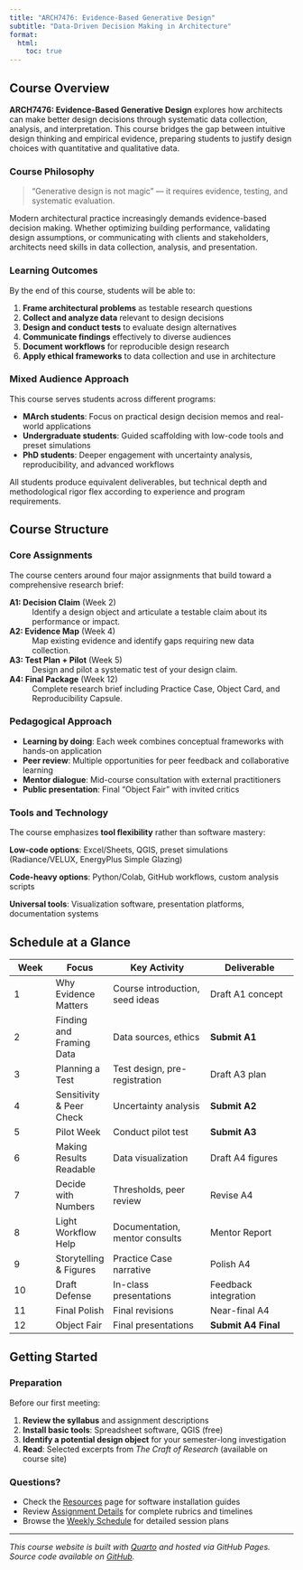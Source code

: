 ```yaml
---
title: "ARCH7476: Evidence-Based Generative Design"
subtitle: "Data-Driven Decision Making in Architecture"
format: 
  html:
    toc: true
---
```


## Course Overview

**ARCH7476: Evidence-Based Generative Design** explores how architects can make better design decisions through systematic data collection, analysis, and interpretation. This course bridges the gap between intuitive design thinking and empirical evidence, preparing students to justify design choices with quantitative and qualitative data.

### Course Philosophy

> "Generative design is not magic" — it requires evidence, testing, and systematic evaluation.

Modern architectural practice increasingly demands evidence-based decision making. Whether optimizing building performance, validating design assumptions, or communicating with clients and stakeholders, architects need skills in data collection, analysis, and presentation.

### Learning Outcomes

By the end of this course, students will be able to:

1. **Frame architectural problems** as testable research questions
2. **Collect and analyze data** relevant to design decisions
3. **Design and conduct tests** to evaluate design alternatives
4. **Communicate findings** effectively to diverse audiences
5. **Document workflows** for reproducible design research
6. **Apply ethical frameworks** to data collection and use in architecture

### Mixed Audience Approach

This course serves students across different programs:

- **MArch students**: Focus on practical design decision memos and real-world applications
- **Undergraduate students**: Guided scaffolding with low-code tools and preset simulations
- **PhD students**: Deeper engagement with uncertainty analysis, reproducibility, and advanced workflows

All students produce equivalent deliverables, but technical depth and methodological rigor flex according to experience and program requirements.

## Course Structure

### Core Assignments

The course centers around four major assignments that build toward a comprehensive research brief:

**A1: Decision Claim** (Week 2)
: Identify a design object and articulate a testable claim about its performance or impact.

**A2: Evidence Map** (Week 4)  
: Map existing evidence and identify gaps requiring new data collection.

**A3: Test Plan + Pilot** (Week 5)
: Design and pilot a systematic test of your design claim.

**A4: Final Package** (Week 12)
: Complete research brief including Practice Case, Object Card, and Reproducibility Capsule.

### Pedagogical Approach

- **Learning by doing**: Each week combines conceptual frameworks with hands-on application
- **Peer review**: Multiple opportunities for peer feedback and collaborative learning
- **Mentor dialogue**: Mid-course consultation with external practitioners
- **Public presentation**: Final "Object Fair" with invited critics

### Tools and Technology

The course emphasizes **tool flexibility** rather than software mastery:

**Low-code options**: Excel/Sheets, QGIS, preset simulations (Radiance/VELUX, EnergyPlus Simple Glazing)

**Code-heavy options**: Python/Colab, GitHub workflows, custom analysis scripts

**Universal tools**: Visualization software, presentation platforms, documentation systems

## Schedule at a Glance

| Week | Focus | Key Activity | Deliverable |
|------|-------|--------------|-------------|
| 1 | Why Evidence Matters | Course introduction, seed ideas | Draft A1 concept |
| 2 | Finding and Framing Data | Data sources, ethics | **Submit A1** |
| 3 | Planning a Test | Test design, pre-registration | Draft A3 plan |
| 4 | Sensitivity & Peer Check | Uncertainty analysis | **Submit A2** |
| 5 | Pilot Week | Conduct pilot test | **Submit A3** |
| 6 | Making Results Readable | Data visualization | Draft A4 figures |
| 7 | Decide with Numbers | Thresholds, peer review | Revise A4 |
| 8 | Light Workflow Help | Documentation, mentor consults | Mentor Report |
| 9 | Storytelling & Figures | Practice Case narrative | Polish A4 |
| 10 | Draft Defense | In-class presentations | Feedback integration |
| 11 | Final Polish | Final revisions | Near-final A4 |
| 12 | Object Fair | Final presentations | **Submit A4 Final** |

## Getting Started

### Preparation

Before our first meeting:

1. **Review the syllabus** and assignment descriptions
2. **Install basic tools**: Spreadsheet software, QGIS (free)
3. **Identify a potential design object** for your semester-long investigation
4. **Read**: Selected excerpts from *The Craft of Research* (available on course site)

### Questions?

- Check the [Resources](resources.qmd) page for software installation guides
- Review [Assignment Details](assignments.qmd) for complete rubrics and timelines
- Browse the [Weekly Schedule](schedule.qmd) for detailed session plans

---

*This course website is built with [Quarto](https://quarto.org) and hosted via GitHub Pages. Source code available on [GitHub](https://github.com/).*